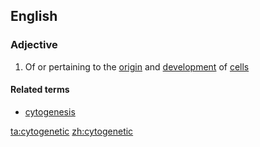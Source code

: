 ==English==

===Adjective===
{{en-adj}}

# Of or pertaining to the [[origin]] and [[development]] of [[cell]]s

====Related terms====
* [[cytogenesis]]

[[ta:cytogenetic]]
[[zh:cytogenetic]]